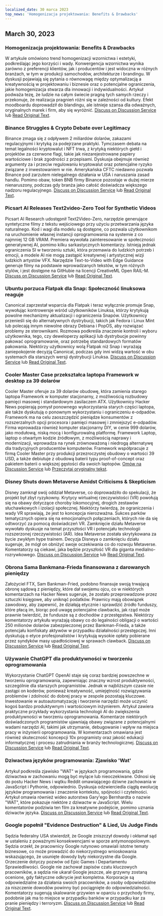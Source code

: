 ```yaml
---
localized_date: 30 marca 2023
top_news: 'Homogenizacja projektowania: Benefits & Drawbacks'
---
```




<CallToAction />

<Steps>

## March 30, 2023

### Homogenizacja projektowania: Benefits & Drawbacks

W artykule omówiono trend homogenizacji wzornictwa i estetyki, podkreślając jego korzyści i wady. Konwergencja wzornictwa wynika zarówno z preferencji klientów, jak i producentów i jest widoczna w różnych branżach, w tym w produkcji samochodów, architekturze i brandingu. W dyskusji pojawiają się pytania o równowagę między optymalizacją a kreatywnością w projektowaniu i biznesie oraz o potencjalne ograniczenia, jakie homogenizacja stwarza dla innowacji i indywidualności. Artykuł podważa tezę, że ludzie na całym świecie pragną tych samych rzeczy i przekonuje, że realizacja pragnień różni się w zależności od kultury. Efekt moodboardu doprowadził do blandingu, ale istnieje szansa dla odważnych, oryginalnych marek i firm, aby się wyróżnić.
[Discuss on Discussion Service](http://news.ycombinator.com/item?id=35355703) lub [Read Original Text](https://www.alexmurrell.co.uk/articles/the-age-of-average).

### Binance Struggles & Crypto Debate over Legitimacy

Binance zmaga się z odpływem 2 miliardów dolarów, zakazami regulacyjnymi i krytyką za podejrzane praktyki. Tymczasem debata na temat legalności kryptowalut i NFT trwa, z krytyką niektórych giełd i projektów za czerwone flagi, takie jak niezarejestrowane papiery wartościowe i brak zgodności z przepisami. Dyskusja obejmuje również argumenty za i przeciw regulowaniu kryptowalut oraz potencjalne ryzyko związane z inwestowaniem w nie. Amerykańska CFTC niedawno pozwała Binance pod zarzutem nielegalnego działania w USA i naruszania zasad handlu. Pomimo obaw, token BNB firmy Binance pozostaje w dużej mierze nienaruszony, podczas gdy branża jako całość doświadcza większego nadzoru regulacyjnego.
[Discuss on Discussion Service](http://news.ycombinator.com/item?id=35351805) lub [Read Original Text](https://www.wsj.com/articles/binance-sees-2-billion-in-outflows-as-troubles-compound-9a136e21).

### Picsart AI Releases Text2video-Zero Tool for Synthetic Videos

Picsart AI Research udostępnił Text2Video-Zero, narzędzie generujące syntetyczne filmy z tekstu wejściowego przy użyciu przetwarzania języka naturalnego. Kod i wagi dla modelu są dostępne, co pozwala użytkownikom na uruchomienie własnej instancji oprogramowania na systemie z co najmniej 12 GB VRAM. Premiera wywołała zainteresowanie w społeczności generatywnej AI, pomimo kilku sarkastycznych komentarzy. Istnieją jednak ograniczenia SI w tworzeniu sztuki, która przemawia do ludzkich potrzeb i emocji, a modele AI nie mogą zastąpić kreatywnej i artystycznej wizji ludzkich artystów VFX. Narzędzie Text-to-Video with Edge Guidance generuje filmy na podstawie wprowadzanych tekstów, w tym różnych stylów, i jest dostępne na GitHubie na licencji CreativeML Open RAIL-M.
[Discuss on Discussion Service](http://news.ycombinator.com/item?id=35352452) lub [Read Original Text](https://github.com/Picsart-AI-Research/Text2Video-Zero).

### Ubuntu porzuca Flatpak dla Snap: Społeczność linuksowa reaguje

Canonical zaprzestał wsparcia dla Flatpak i teraz wyłącznie promuje Snap, wywołując kontrowersje wśród użytkowników Linuksa, którzy krytykują powolne mechanizmy aktualizacji i ograniczenia Snapów. Użytkownicy przenieśli się do alternatywnych dystrybucji, takich jak Fedora i Linux Mint lub polecają innym niewolne obrazy Debiana i PopOS, aby rozwiązać problemy ze sterownikami. Rozmowa podkreśla znaczenie kontroli i wyboru użytkownika, tego, czy deweloperzy aplikacji lub dystrybucje powinny pakować oprogramowanie, oraz potrzebę standardowych formatów pakowania. Niektórzy użytkownicy wolą Flatpak niż Snap i wyrażają zaniepokojenie decyzją Canonical, podczas gdy inni widzą wartość w obu systemach dla starszych wersji dystrybucji Linuksa.
[Discuss on Discussion Service](http://news.ycombinator.com/item?id=35354729) lub [Read Original Text](https://lwn.net/SubscriberLink/927262/6adb2350e2b0d2ce/).

### Cooler Master Case przekształca laptopa Framework w desktop za 39 dolarów

Cooler Master oferuje za 39 dolarów obudowę, która zamienia starego laptopa Framework w komputer stacjonarny, z możliwością rozbudowy pamięci masowej i standardowym zasilaczem ATX. Użytkownicy Hacker News popierają pomysł ponownego wykorzystania starych części laptopa, ale także dyskutują o ponownym wykorzystaniu i ograniczeniu e-odpadów. Framework ma na celu zaoszczędzić pieniądze konsumentów z rozszerzalnych opcji procesora i pamięci masowej i zmniejszyć e-odpadów. Firma wprowadza również komputer stacjonarny DIY, w cenie 999 dolarów, jako modułową, niską mocą i konfigurowalną platformę. Framework Laptop, laptop o otwartym kodzie źródłowym, z możliwością naprawy i modernizacji, wprowadza na rynek zrównoważoną i niedrogą alternatywę dla tradycyjnych producentów komputerów. Framework współpracuje z firmą Cooler Master przy produkcji przezroczystej obudowy o wartości 39 USD, a także debiutuje z obudową baterii typu proof-of-concept oraz pakietem baterii o większej gęstości dla swoich laptopów.
[Omów na Discussion Service](http://news.ycombinator.com/item?id=35350288) lub [Przeczytaj oryginalny tekst](https://www.theverge.com/2023/3/23/23652939/framework-cooler-master-sff-pc-case).

### Disney Shuts down Metaverse Amidst Criticisms & Skepticism

Disney zamknął swój oddział Metaverse, co doprowadziło do spekulacji, że projekt był zbyt ryzykowny. Krytycy wirtualnej rzeczywistości (VR) powołują się na obawy dotyczące choroby lokomocyjnej, drogich zestawów słuchawkowych i izolacji społecznej. Niektórzy twierdzą, że ograniczenia i wady VR sprawiają, że jest to koncepcja nierozważna. Sukces parków tematycznych opiera się na emocjonalnych połączeniach, których nie da się odtworzyć za pomocą doświadczeń VR. Zamknięcie działu Metaverse wywołało dyskusje na temat przyszłości VR i potencjału technologii rozszerzonej rzeczywistości (AR). Idea Metaverse została skrytykowana za bycie zwykłym hype trainem. Decyzja Disneya o zamknięciu działu sugeruje, że mógł on obniżyć swoje oczekiwania co do rozwoju Metaverse. Komentatorzy są ciekawi, jaka będzie przyszłość VR dla giganta medialno-rozrywkowego.
[Discuss on Discussion Service](http://news.ycombinator.com/item?id=35350952) lub [Read Original Text](https://www.wsj.com/articles/disney-eliminates-its-metaverse-division-as-part-of-companys-layoffs-plan-94b03650).

### Obrona Sama Bankmana-Frieda finansowana z darowanych pieniędzy

Założyciel FTX, Sam Bankman-Fried, podobno finansuje swoją trwającą obronę sądową z pieniędzy, które dał swojemu ojcu, co w niektórych komentarzach na Hacker News sugeruje, że zostało przeprowadzone przez sztuczki księgowe, aby uniknąć podatków. Prawnicy mają obowiązek zawodowy, aby zapewnić, że działają etycznie i sprawdzić źródło funduszy, które płacą im, biorąc pod uwagę potencjalne clawbacks, jak rząd może prawnie twierdzić, że fundusze są z dochodów z przestępstwa. Niektórzy komentatorzy artykułu wyrażają obawy co do legalności obligacji o wartości 250 milionów dolarów zabezpieczonej przez Bankman-Frieda, a także potencjału konfiskaty aktywów w przypadku działalności przestępczej. Inni dyskutują o etyce profesjonalistów i krytykują wysokie opłaty pobierane przez syndyków masy upadłościowej w sprawach clawback.
[Discuss on Discussion Service](http://news.ycombinator.com/item?id=35358698) lub [Read Original Text](https://www.forbes.com/sites/sarahemerson/2023/03/29/sam-bankman-fried-legal-fees-funded-by-alameda-money-gifted-to-father-joe-bankman/).

### Używanie ChatGPT dla produktywności w tworzeniu oprogramowania

Wykorzystanie ChatGPT OpenAI staje się coraz bardziej powszechne w tworzeniu oprogramowania, zapewniając znaczny wzrost produktywności, szczególnie dla starszych programistów. Jednak w najbliższym czasie nie zastąpi on koderów, ponieważ kreatywność, umiejętność rozwiązywania problemów i zdolność do dobrej pracy w zespole pozostają kluczowe. Inwestowanie w autoautomatyzację i tworzenie narzędzi może uczynić kogoś bardzo produktywnym i wartościowym inżynierem. Artykuł zawiera praktyczne przykłady wykorzystania technologii AI do zwiększenia produktywności w tworzeniu oprogramowania. Komentarze niektórych doświadczonych programistów ujawniają obawy związane z potencjalnymi wadami narzędzi AI, takimi jak utrzymanie, debugowanie i wpływ na miejsca pracy w inżynierii oprogramowania. W komentarzach omawiana jest również skuteczność koncepcji 10x programisty oraz jakość edukacji informatycznej i procesu zatrudniania w branży technologicznej.
[Discuss on Discussion Service](http://news.ycombinator.com/item?id=35356054) lub [Read Original Text](https://kadekillary.work/posts/1000x-eng/).

### Dziwactwa języków programowania: Zjawisko 'Wat'

Artykuł podkreśla zjawisko "WAT" w językach programowania, gdzie dziwactwa w zachowaniu mogą być mylące lub nieoczekiwane. Odnosi się do postu Hacker News i wątku Reddit omawiającego dziwne zachowania w JavaScript i Pythonie, odpowiednio. Dyskusja odzwierciedla ciągłą ewolucję języków programowania i znaczenie kontekstu, spójności i czytelności. Artykuł omawia również wideo autorstwa Gary'ego Bernhardta o nazwie "WAT", które pokazuje niektóre z dziwactw w JavaScript. Wielu komentatorów podziwia ten film za kreatywne podejście, pomimo uznania dziwactw języka.
[Discuss on Discussion Service](http://news.ycombinator.com/item?id=35363044) lub [Read Original Text](https://www.destroyallsoftware.com/talks/wat).

### Google popełnił "Evidence Destruction" & Lied, Us Judge Finds

Sędzia federalny USA stwierdził, że Google zniszczył dowody i okłamał sąd w ustaleniu z poważnymi konsekwencjami w sporze antymonopolowym. Sędzia orzekł, że pracownicy Google rutynowo omawiali istotne tematy biznesowe, co może prowadzić do niekorzystnego wnioskowania wskazującego, że usunięte dowody były niekorzystne dla Google. Orzeczenie dotyczy pozwów od Epic Games i Departamentu Sprawiedliwości. Google nie zachował zapisów czatu kluczowych pracowników, a sędzia nie ukarał Google jeszcze, ale grzywny zostaną ocenione, gdy faktyczne odkrycie jest kompletna. Korporacje są odpowiedzialne za działania swoich pracowników, a osoby odpowiedzialne za niszczenie dowodów powinny być pociągnięte do odpowiedzialności. Komentatorzy sugerują skalowanie grzywien w oparciu o przychody firmy, podobnie jak ma to miejsce w przypadku banków w przypadku kar za pranie pieniędzy i terroryzm.
[Discuss on Discussion Service](http://news.ycombinator.com/item?id=35363095) lub [Read Original Text](https://storage.courtlistener.com/recap/gov.uscourts.cand.373179/gov.uscourts.cand.373179.469.0.pdf).

</Steps>

